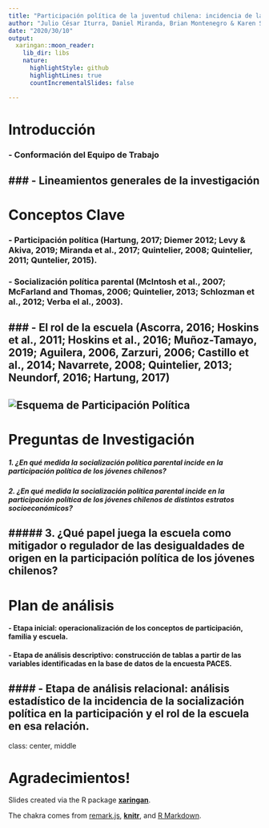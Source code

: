 ```yaml
---
title: "Participación política de la juventud chilena: incidencia de la socialización política parental y el rol de la escuela"
author: "Julio César Iturra, Daniel Miranda, Brian Montenegro & Karen Sepúlveda"
date: "2020/30/10"
output:
  xaringan::moon_reader:
    lib_dir: libs
    nature:
      highlightStyle: github
      highlightLines: true
      countIncrementalSlides: false

---
```

# Introducción
### - Conformación del Equipo de Trabajo
### - Lineamientos generales de la investigación
---
# Conceptos Clave
### - Participación política (Hartung, 2017; Diemer 2012; Levy & Akiva, 2019; Miranda et al., 2017; Quintelier, 2008; Quintelier, 2011; Quntelier, 2015).
### - Socialización política parental (McIntosh et al., 2007; McFarland and Thomas, 2006; Quintelier, 2013; Schlozman et al., 2012; Verba el al., 2003).
### - El rol de la escuela (Ascorra, 2016; Hoskins et al., 2011; Hoskins et al., 2016; Muñoz-Tamayo, 2019; Aguilera, 2006, Zarzuri, 2006; Castillo et al., 2014; Navarrete, 2008; Quintelier, 2013; Neundorf, 2016; Hartung, 2017) 
---
![Esquema de Participación Política](Presentacion/Esquema)
---
# Preguntas de Investigación
##### 1. ¿En qué medida la socialización política parental incide en la participación política de los jóvenes chilenos?
##### 2. ¿En qué medida la socialización política parental incide en la participación política de los jóvenes chilenos de distintos estratos socioeconómicos?
##### 3. ¿Qué papel juega la escuela como mitigador o regulador de las desigualdades de origen en la participación política de los jóvenes chilenos?
---
# Plan de análisis
#### - Etapa inicial: operacionalización de los conceptos de participación, familia y escuela.
#### - Etapa de análisis descriptivo: construcción de tablas a partir de las variables identificadas en la base de datos de la encuesta PACES.
#### - Etapa de análisis relacional: análisis estadístico de la incidencia de la socialización política en la participación y el rol de la escuela en esa relación.
---

class: center, middle

# Agradecimientos!

Slides created via the R package [**xaringan**](https://github.com/yihui/xaringan).

The chakra comes from [remark.js](https://remarkjs.com), [**knitr**](http://yihui.name/knitr), and [R Markdown](https://rmarkdown.rstudio.com).